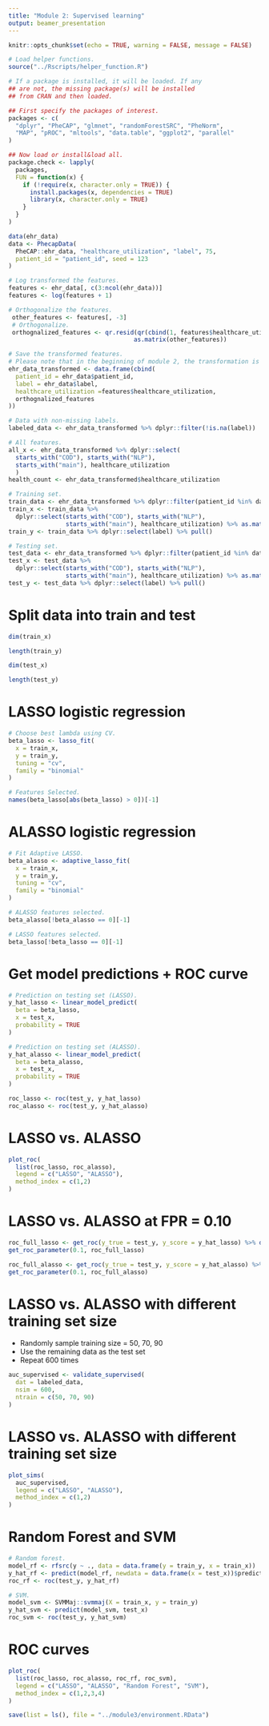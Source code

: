 ```yaml
---
title: "Module 2: Supervised learning"
output: beamer_presentation
---
```


```r
knitr::opts_chunk$set(echo = TRUE, warning = FALSE, message = FALSE)

# Load helper functions.
source("../Rscripts/helper_function.R")
```

```r
# If a package is installed, it will be loaded. If any
## are not, the missing package(s) will be installed
## from CRAN and then loaded.

## First specify the packages of interest.
packages <- c(
  "dplyr", "PheCAP", "glmnet", "randomForestSRC", "PheNorm",
  "MAP", "pROC", "mltools", "data.table", "ggplot2", "parallel"
)

## Now load or install&load all.
package.check <- lapply(
  packages,
  FUN = function(x) {
    if (!require(x, character.only = TRUE)) {
      install.packages(x, dependencies = TRUE)
      library(x, character.only = TRUE)
    }
  }
)
```

```r
data(ehr_data)
data <- PhecapData(
  PheCAP::ehr_data, "healthcare_utilization", "label", 75,
  patient_id = "patient_id", seed = 123
)
```


```r
# Log transformed the features. 
features <- ehr_data[, c(3:ncol(ehr_data))]
features <- log(features + 1)

# Orthogonalize the features. 
 other_features <- features[, -3]
 # Orthogonalize. 
 orthognalized_features <- qr.resid(qr(cbind(1, features$healthcare_utilization)), 
                                   as.matrix(other_features))

# Save the transformed features. 
# Please note that in the beginning of module 2, the transformation is also performed.
ehr_data_transformed <- data.frame(cbind(
  patient_id = ehr_data$patient_id,
  label = ehr_data$label, 
  healthcare_utilization =features$healthcare_utilization, 
  orthognalized_features
))
```


```r
# Data with non-missing labels.
labeled_data <- ehr_data_transformed %>% dplyr::filter(!is.na(label))

# All features.
all_x <- ehr_data_transformed %>% dplyr::select(
  starts_with("COD"), starts_with("NLP"),
  starts_with("main"), healthcare_utilization
  )
health_count <- ehr_data_transformed$healthcare_utilization

# Training set.
train_data <- ehr_data_transformed %>% dplyr::filter(patient_id %in% data$training_set)
train_x <- train_data %>%
  dplyr::select(starts_with("COD"), starts_with("NLP"),
                starts_with("main"), healthcare_utilization) %>% as.matrix()
train_y <- train_data %>% dplyr::select(label) %>% pull()

# Testing set.
test_data <- ehr_data_transformed %>% dplyr::filter(patient_id %in% data$validation_set)
test_x <- test_data %>%
  dplyr::select(starts_with("COD"), starts_with("NLP"),
                starts_with("main"), healthcare_utilization) %>% as.matrix()
test_y <- test_data %>% dplyr::select(label) %>% pull()
```

# Split data into train and test 

```r
dim(train_x)
```

```r
length(train_y)
```

```r
dim(test_x)
```

```r
length(test_y)
```

# LASSO logistic regression

```r
# Choose best lambda using CV.
beta_lasso <- lasso_fit(
  x = train_x, 
  y = train_y, 
  tuning = "cv", 
  family = "binomial"
)
```

\tiny
```r
# Features Selected.
names(beta_lasso[abs(beta_lasso) > 0])[-1]
```

# ALASSO logistic regression

\tiny
```r
# Fit Adaptive LASSO.
beta_alasso <- adaptive_lasso_fit(
  x = train_x, 
  y = train_y, 
  tuning = "cv", 
  family = "binomial"
)
```

```r
# ALASSO features selected. 
beta_alasso[!beta_alasso == 0][-1]
```

```r
# LASSO features selected.
beta_lasso[!beta_lasso == 0][-1]
```

# Get model predictions + ROC curve

```r
# Prediction on testing set (LASSO).
y_hat_lasso <- linear_model_predict(
  beta = beta_lasso, 
  x = test_x, 
  probability = TRUE
)
```

```r
# Prediction on testing set (ALASSO).
y_hat_alasso <- linear_model_predict(
  beta = beta_alasso, 
  x = test_x,
  probability = TRUE
)
```

```r
roc_lasso <- roc(test_y, y_hat_lasso)
roc_alasso <- roc(test_y, y_hat_alasso)
```

# LASSO vs. ALASSO

```r
plot_roc(
  list(roc_lasso, roc_alasso), 
  legend = c("LASSO", "ALASSO"), 
  method_index = c(1,2)
)
```

# LASSO vs. ALASSO at FPR = 0.10

\tiny
```r
roc_full_lasso <- get_roc(y_true = test_y, y_score = y_hat_lasso) %>% data.frame()
get_roc_parameter(0.1, roc_full_lasso)
```

```r
roc_full_alasso <- get_roc(y_true = test_y, y_score = y_hat_alasso) %>% data.frame()
get_roc_parameter(0.1, roc_full_alasso)
```

# LASSO vs. ALASSO with different training set size

- Randomly sample training size = 50, 70, 90
- Use the remaining data as the test set 
- Repeat 600 times

```r
auc_supervised <- validate_supervised(
  dat = labeled_data, 
  nsim = 600, 
  ntrain = c(50, 70, 90)
)
```

# LASSO vs. ALASSO with different training set size

```r
plot_sims(
  auc_supervised, 
  legend = c("LASSO", "ALASSO"), 
  method_index = c(1,2)
)
```

# Random Forest and SVM

\tiny
```r
# Random forest.
model_rf <- rfsrc(y ~ ., data = data.frame(y = train_y, x = train_x))
y_hat_rf <- predict(model_rf, newdata = data.frame(x = test_x))$predicted
roc_rf <- roc(test_y, y_hat_rf)
```

```r
# SVM.
model_svm <- SVMMaj::svmmaj(X = train_x, y = train_y)
y_hat_svm <- predict(model_svm, test_x)
roc_svm <- roc(test_y, y_hat_svm)
```

# ROC curves

```r
plot_roc(
  list(roc_lasso, roc_alasso, roc_rf, roc_svm), 
  legend = c("LASSO", "ALASSO", "Random Forest", "SVM"),
  method_index = c(1,2,3,4)
)
```

```r
save(list = ls(), file = "../module3/environment.RData")
```